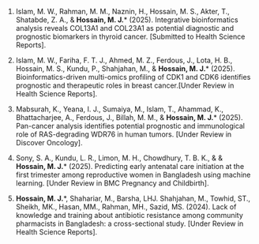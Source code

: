 1. Islam, M. W., Rahman, M. M., Naznin, H., Hossain, M. S., Akter, T., Shatabde, Z. A., & **Hossain, M. J.**\* (2025). Integrative bioinformatics analysis reveals COL13A1 and COL23A1 as potential diagnostic and prognostic biomarkers in thyroid cancer. [Submitted to Health Science Reports].

2. Islam, M. W., Fariha, F. T. J., Ahmed, M. Z., Ferdous, J., Lota, H. B., Hossain, M. S., Kundu, P., Shahjahan, M., & **Hossain, M. J.**\* (2025). Bioinformatics-driven multi-omics profiling of CDK1 and CDK6 identifies prognostic and therapeutic roles in breast cancer.[Under Review in Health Science Reports].

3. Mabsurah, K., Yeana, I. J., Sumaiya, M., Islam, T., Ahammad, K., Bhattacharjee, A., Ferdous, J., Billah, M. M., & **Hossain, M. J.**\* (2025). Pan-cancer analysis identifies potential prognostic and immunological role of RAS-degrading WDR76 in human tumors. [Under Review in Discover Oncology].



4. Sony, S. A., Kundu, L. R., Limon, M. H., Chowdhury, T. B. K., & & **Hossain, M. J.**\* (2025). Predicting early antenatal care initiation at the first trimester among reproductive women in Bangladesh using machine learning. [Under Review in BMC Pregnancy and Childbirth].

5. **Hossain, M. J.**\*, Shahariar, M., Barsha, LHJ. Shahjahan, M., Towhid, ST., Sheikh, MK., Hasan, MM., Rahman, MH., Sazid, MS. (2024). Lack of knowledge and training about antibiotic resistance among community pharmacists in Bangladesh: a cross-sectional study. [Under Review in Health Science Reports].


